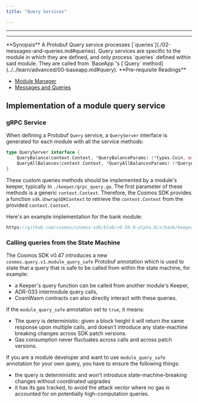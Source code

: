 ```yaml
---
title: "Query Services"

---
```


---

---

<Info>
**Synopsis**
A Protobuf Query service processes [`queries`](./02-messages-and-queries.md#queries). Query services are specific to the module in which they are defined, and only process `queries` defined within said module. They are called from `BaseApp`'s [`Query` method](../../learn/advanced/00-baseapp.md#query).
</Info>

<Info>
**Pre-requisite Readings**

* [Module Manager](./01-module-manager.md)
* [Messages and Queries](./02-messages-and-queries.md)

</Info>

## Implementation of a module query service

### gRPC Service

When defining a Protobuf `Query` service, a `QueryServer` interface is generated for each module with all the service methods:

```go
type QueryServer interface {
	QueryBalance(context.Context, *QueryBalanceParams) (*types.Coin, error)
	QueryAllBalances(context.Context, *QueryAllBalancesParams) (*QueryAllBalancesResponse, error)
}
```

These custom queries methods should be implemented by a module's keeper, typically in `./keeper/grpc_query.go`. The first parameter of these methods is a generic `context.Context`. Therefore, the Cosmos SDK provides a function `sdk.UnwrapSDKContext` to retrieve the `context.Context` from the provided
`context.Context`.

Here's an example implementation for the bank module:

```go reference
https://github.com/cosmos/cosmos-sdk/blob/v0.50.0-alpha.0/x/bank/keeper/grpc_query.go
```

### Calling queries from the State Machine

The Cosmos SDK v0.47 introduces a new `cosmos.query.v1.module_query_safe` Protobuf annotation which is used to state that a query that is safe to be called from within the state machine, for example:

* a Keeper's query function can be called from another module's Keeper,
* ADR-033 intermodule query calls,
* CosmWasm contracts can also directly interact with these queries.

If the `module_query_safe` annotation set to `true`, it means:

* The query is deterministic: given a block height it will return the same response upon multiple calls, and doesn't introduce any state-machine breaking changes across SDK patch versions.
* Gas consumption never fluctuates across calls and across patch versions.

If you are a module developer and want to use `module_query_safe` annotation for your own query, you have to ensure the following things:

* the query is deterministic and won't introduce state-machine-breaking changes without coordinated upgrades
* it has its gas tracked, to avoid the attack vector where no gas is accounted for
 on potentially high-computation queries.
